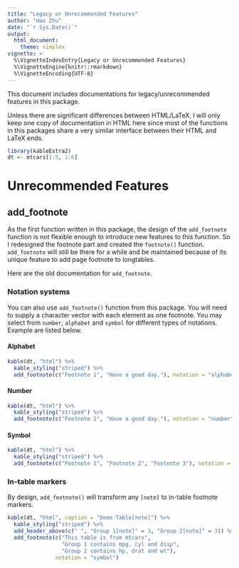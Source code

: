 ```yaml
---
title: "Legacy or Unrecommended Features"
author: "Hao Zhu"
date: "`r Sys.Date()`"
output: 
  html_document:
    theme: simplex
vignette: >
  %\VignetteIndexEntry{Legacy or Unrecommended Features}
  %\VignetteEngine{knitr::rmarkdown}
  %\VignetteEncoding{UTF-8}
---
```


This document includes documentations for legacy/unrecommended features in this package. 

Unless there are significant differences between HTML/LaTeX, I will only keep one copy of documentation in HTML here since most of the functions in this packages share a very similar interface between their HTML and LaTeX ends. 

```r
library(kableExtra2)
dt <- mtcars[1:5, 1:6]
```

# Unrecommended Features

## add_footnote
As the first function written in this package, the design of the `add_footnote` function is not flexible enough to introduce new features to this function. So I redesigned the footnote part and created the `footnote()` function. `add_footnote` will still be there for a while and be maintained because of its unique feature to add page footnote to longtables. 

Here are the old documentation for `add_footnote`.

### Notation systems
You can also use `add_footnote()` function from this package. You will need to supply a character vector with each element as one footnote. You may select from `number`, `alphabet` and `symbol` for different types of notations. Example are listed below.

#### Alphabet
```r
kable(dt, "html") %>%
  kable_styling("striped") %>%
  add_footnote(c("Footnote 1", "Have a good day."), notation = "alphabet")
```

#### Number
```r
kable(dt, "html") %>%
  kable_styling("striped") %>%
  add_footnote(c("Footnote 1", "Have a good day."), notation = "number")
```

#### Symbol
```r
kable(dt, "html") %>%
  kable_styling("striped") %>%
  add_footnote(c("Footnote 1", "Footnote 2", "Footnote 3"), notation = "symbol")
```

### In-table markers
By design, `add_footnote()` will transform any `[note]` to in-table footnote markers. 

```r
kable(dt, "html", caption = "Demo Table[note]") %>%
  kable_styling("striped") %>%
  add_header_above(c(" ", "Group 1[note]" = 3, "Group 2[note]" = 3)) %>%
  add_footnote(c("This table is from mtcars", 
                 "Group 1 contains mpg, cyl and disp", 
                 "Group 2 contains hp, drat and wt"), 
               notation = "symbol")
```
